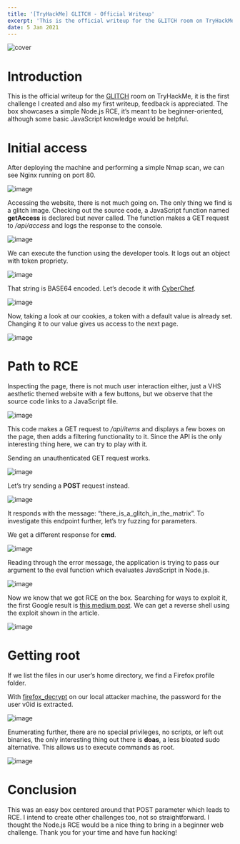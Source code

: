 ```yaml
---
title: '[TryHackMe] GLITCH - Official Writeup'
excerpt: 'This is the official writeup for the GLITCH room on TryHackMe, it is the first challenge I created and also my first writeup, feedback is appreciated.'
date: 5 Jan 2021
---
```


![cover](https://miro.medium.com/max/1400/1*-eEXLkpec7AGYZE7qkVIYw.jpeg)

# Introduction

This is the official writeup for the [GLITCH](https://tryhackme.com/room/glitch) room on TryHackMe, it is the first challenge I created and also my first writeup, feedback is appreciated. The box showcases a simple Node.js RCE, it’s meant to be beginner-oriented, although some basic JavaScript knowledge would be helpful.

# Initial access

After deploying the machine and performing a simple Nmap scan, we can see Nginx running on port 80.

![image](https://miro.medium.com/max/1400/1*vfGHOY6jLlW5CnFNyGDQ4w.png)

Accessing the website, there is not much going on. The only thing we find is a glitch image. Checking out the source code, a JavaScript function named **getAccess** is declared but never called. The function makes a GET request to _/api/access_ and logs the response to the console.

![image](https://miro.medium.com/max/1126/1*FPj23Jz_PyO_5W7F7BbCtA.png)

We can execute the function using the developer tools. It logs out an object with token propriety.

![image](https://miro.medium.com/max/654/1*GiQUgHL4tz1Ld5q86hb6Vw.png)

That string is BASE64 encoded. Let’s decode it with [CyberChef](https://gchq.github.io/CyberChef/).

![image](https://miro.medium.com/max/1400/1*TzHKZOijChBgbX7h694Aqw.png)

Now, taking a look at our cookies, a token with a default value is already set. Changing it to our value gives us access to the next page.

![image](https://miro.medium.com/max/1000/1*BgNDiVz-4FrEip3Kag3cWg.png)

# Path to RCE

Inspecting the page, there is not much user interaction either, just a VHS aesthetic themed website with a few buttons, but we observe that the source code links to a JavaScript file.

![image](https://miro.medium.com/max/1400/1*-OuiCxUMPTk54SA3_8fTpw.png)

This code makes a GET request to _/api/items_ and displays a few boxes on the page, then adds a filtering functionality to it. Since the API is the only interesting thing here, we can try to play with it.

Sending an unauthenticated GET request works.

![image](https://miro.medium.com/max/1400/1*HwxHnIAhcvlmhswWuh-f_g.png)

Let’s try sending a **POST** request instead.

![image](https://miro.medium.com/max/1400/1*s9WH-tZonTFUgMAoyXXK2Q.png)

It responds with the message: “there_is_a_glitch_in_the_matrix”. To investigate this endpoint further, let’s try fuzzing for parameters.

We get a different response for **cmd**.

![image](https://miro.medium.com/max/1400/1*Xj4Ymb-STyHVCZ8BEU0UdA.png)

Reading through the error message, the application is trying to pass our argument to the eval function which evaluates JavaScript in Node.js.

![image](https://miro.medium.com/max/1400/1*h3C90vS2TnKNAYNHqflINQ.png)

Now we know that we got RCE on the box. Searching for ways to exploit it, the first Google result is [this medium post](https://medium.com/@sebnemK/node-js-rce-and-a-simple-reverse-shell-ctf-1b2de51c1a44). We can get a reverse shell using the exploit shown in the article.

![image](https://miro.medium.com/max/1400/1*33ONGBP3jW1Gd3Hc2py9UQ.png)

# Getting root

If we list the files in our user’s home directory, we find a Firefox profile folder.

With [firefox_decrypt](https://github.com/unode/firefox_decrypt) on our local attacker machine, the password for the user v0id is extracted.

![image](https://miro.medium.com/max/1400/1*CAmaNmO-mTDsOKrt2TDmHQ.png)

Enumerating further, there are no special privileges, no scripts, or left out binaries, the only interesting thing out there is **doas**, a less bloated sudo alternative. This allows us to execute commands as root.

![image](https://miro.medium.com/max/1234/1*NYQWIMtAruBbCXGU0zln3w.png)

# Conclusion

This was an easy box centered around that POST parameter which leads to RCE. I intend to create other challenges too, not so straightforward. I thought the Node.js RCE would be a nice thing to bring in a beginner web challenge. Thank you for your time and have fun hacking!
